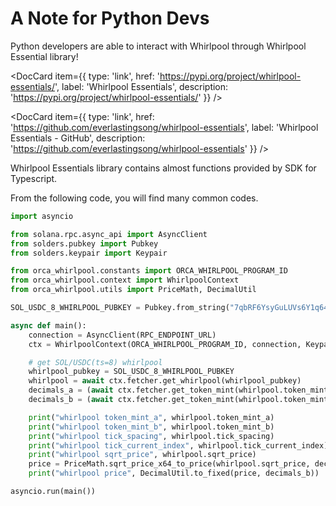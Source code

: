 
# A Note for Python Devs

Python developers are able to interact with Whirlpool through Whirlpool Essential library!

<DocCard item={{
  type: 'link',
  href: 'https://pypi.org/project/whirlpool-essentials/',
  label: 'Whirlpool Essentials',
  description: 'https://pypi.org/project/whirlpool-essentials/'
}} />

<DocCard item={{
  type: 'link',
  href: 'https://github.com/everlastingsong/whirlpool-essentials',
  label: 'Whirlpool Essentials - GitHub',
  description: 'https://github.com/everlastingsong/whirlpool-essentials'
}} />

Whirlpool Essentials library contains almost functions provided by SDK for Typescript.

From the following code, you will find many common codes.

```python
import asyncio

from solana.rpc.async_api import AsyncClient
from solders.pubkey import Pubkey
from solders.keypair import Keypair

from orca_whirlpool.constants import ORCA_WHIRLPOOL_PROGRAM_ID
from orca_whirlpool.context import WhirlpoolContext
from orca_whirlpool.utils import PriceMath, DecimalUtil

SOL_USDC_8_WHIRLPOOL_PUBKEY = Pubkey.from_string("7qbRF6YsyGuLUVs6Y1q64bdVrfe4ZcUUz1JRdoVNUJnm")

async def main():
    connection = AsyncClient(RPC_ENDPOINT_URL)
    ctx = WhirlpoolContext(ORCA_WHIRLPOOL_PROGRAM_ID, connection, Keypair())

    # get SOL/USDC(ts=8) whirlpool
    whirlpool_pubkey = SOL_USDC_8_WHIRLPOOL_PUBKEY
    whirlpool = await ctx.fetcher.get_whirlpool(whirlpool_pubkey)
    decimals_a = (await ctx.fetcher.get_token_mint(whirlpool.token_mint_a)).decimals  # SOL_DECIMAL
    decimals_b = (await ctx.fetcher.get_token_mint(whirlpool.token_mint_b)).decimals  # USDC_DECIMAL

    print("whirlpool token_mint_a", whirlpool.token_mint_a)
    print("whirlpool token_mint_b", whirlpool.token_mint_b)
    print("whirlpool tick_spacing", whirlpool.tick_spacing)
    print("whirlpool tick_current_index", whirlpool.tick_current_index)
    print("whirlpool sqrt_price", whirlpool.sqrt_price)
    price = PriceMath.sqrt_price_x64_to_price(whirlpool.sqrt_price, decimals_a, decimals_b)
    print("whirlpool price", DecimalUtil.to_fixed(price, decimals_b))

asyncio.run(main())
```